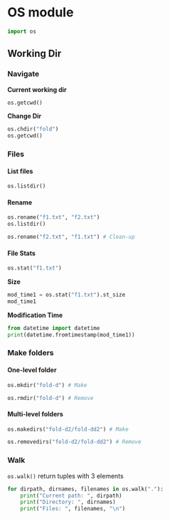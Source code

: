 # OS module

```python
import os
```


## Working Dir

### Navigate 

**Current working dir**

```python
os.getcwd()
```

**Change Dir**

```python
os.chdir("fold")
os.getcwd()
```

### Files

#### List files

```python
os.listdir()
```

#### Rename

```python
os.rename("f1.txt", "f2.txt")
os.listdir()
```

```python
os.rename("f2.txt", "f1.txt") # Clean-up
```

#### File Stats

```python
os.stat("f1.txt")
```

**Size** 

```python
mod_time1 = os.stat("f1.txt").st_size 
mod_time1
```

**Modification Time**

```python
from datetime import datetime
print(datetime.fromtimestamp(mod_time1))
```

### Make folders

#### One-level folder

```python
os.mkdir("fold-d") # Make
```


```python
os.rmdir("fold-d") # Remove
```


#### Multi-level folders

```python
os.makedirs("fold-d2/fold-dd2") # Make
```

```python
os.removedirs("fold-d2/fold-dd2") # Remove
```


### Walk

`os.walk()` return tuples with 3 elements

```python
for dirpath, dirnames, filenames in os.walk("."):
    print("Current path: ", dirpath)
    print("Directory: ", dirnames)
    print("Files: ", filenames, "\n")
```